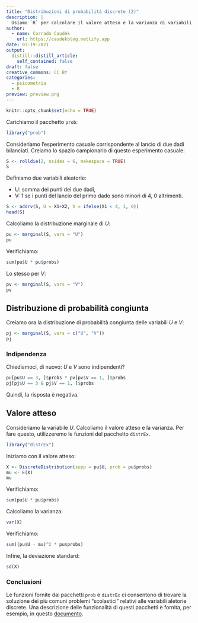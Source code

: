 ```yaml
---
title: "Distribuzioni di probabilità discrete (2)"
description: |
  Usiamo `R` per calcolare il valore atteso e la varianza di variabili aleatorie discrete.
author:
  - name: Corrado Caudek
    url: https://caudekblog.netlify.app
date: 03-19-2021
output:
  distill::distill_article:
    self_contained: false
draft: false
creative_commons: CC BY
categories:
  - psicometria
  - R
preview: preview.png
---
```



```r
knitr::opts_chunk$set(echo = TRUE)
```

Carichiamo il pacchetto `prob`:

```r
library("prob")
```

Consideriamo l'esperimento casuale corrispondente al lancio di due dadi bilanciati. Creiamo lo spazio campionario di questo esperimento casuale:

```r
S <- rolldie(2, nsides = 6, makespace = TRUE)
S
```

Definiamo due variabili aleatorie:

- U: somma dei punti dei due dadi,
- V: 1 se i punti del lancio del primo dado sono minori di 4, 0 altrimenti.

```r
S <- addrv(S, U = X1+X2, V = ifelse(X1 < 4, 1, 0))
head(S)
```

Calcoliamo la distribuzione marginale di $U$:

```r
pu <- marginal(S, vars = "U")
pu
```

Verifichiamo:

```r
sum(pu$U * pu$probs)
```

Lo stesso per $V$:

```r
pv <- marginal(S, vars = "V")
pv
```

## Distribuzione di probabilità congiunta

Creiamo ora la distribuzione di probabilità congiunta delle variabili $U$ e $V$:

```r
pj <- marginal(S, vars = c("U", "V"))
pj
```

### Indipendenza

Chiediamoci, di nuovo: $U$ e $V$ sono indipendenti?

```r
pu[pu$U == 3, ]$probs * pv[pv$V == 1, ]$probs
pj[pj$U == 3 & pj$V == 1, ]$probs
```

Quindi, la risposta è negativa.

## Valore atteso

Consideriamo la variabile $U$. Calcoliamo il valore atteso e la varianza. Per fare questo, utilizzeremo le funzioni del pacchetto `distrEx`.

```r
library("distrEx")
```

Iniziamo con il valore atteso:

```r
X <- DiscreteDistribution(supp = pu$U, prob = pu$probs)
mu <- E(X)
mu
```

Verifichiamo:

```r
sum(pu$U * pu$probs)
```

Calcoliamo la varianza:

```r
var(X)
```

Verifichiamo:

```r
sum((pu$U - mu)^2 * pu$probs)
```

Infine, la deviazione standard:

```r
sd(X)
```

### Conclusioni {-}

Le funzioni fornite dai pacchetti `prob` e `distrEx` ci consentono di trovare la soluzione dei più comuni problemi "scolastici" relativi alle variabili aletorie discrete. Una descrizione delle funzionalità di questi pacchetti è fornita, per esempio, in questo [documento](http://www.atmos.albany.edu/facstaff/timm/ATM315spring14/R/IPSUR.pdf).




